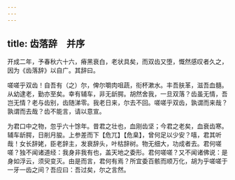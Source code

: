 ```yaml
---
---
---
```

title: 齿落辞　并序
---



开成二年，予春秋六十六，瘠黑衰白，老状具矣，而双齿又堕，慨然感叹者久之，因为《齿落辞》以自广。其辞曰。

嗟嗟乎双齿！自吾有（之）尔，俾尔嚼肉咀蔬，衔杯漱水。丰吾肤革，滋吾血髓。从幼逮老，勤亦至矣。幸有辅车，非无龂腭。胡然舍我，一旦双落？齿虽无情，吾岂无情？老与齿别，齿随涕零。我老日来，尔去不回。嗟嗟乎双齿，孰谓而来哉？孰谓而去哉？齿不能言，请以意宣。

为君口中之物，忽乎六十馀年。昔君之壮也，血刚齿坚；今君之老矣，血衰齿寒。辅车龂腭，日削月朘。上参差而下【危兀】【危臬】，曾何足以少安？嘻，君其听哉！女长辞姥，臣老辞主，发衰辞头，叶枯辞树。物无细大，功成者去。君何嗟嗟？独不闻诸道经：我身非我有也，盖天地之委形。君何嗟嗟？又不闻诸佛说：是身如浮云，须臾变灭。由是而言，君何有焉？所宜委百骸而顺万化，胡为乎嗟嗟于一牙一齿之间？吾应曰：吾过矣，尔之言然。